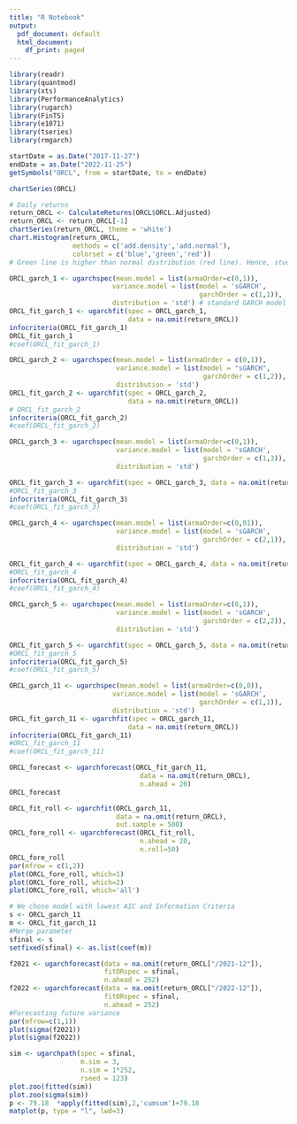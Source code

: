 ```yaml
---
title: "R Notebook"
output:
  pdf_document: default
  html_document:
    df_print: paged
---
```

```r
library(readr)
library(quantmod)
library(xts)
library(PerformanceAnalytics)
library(rugarch)
library(FinTS)
library(e1071)
library(tseries)
library(rmgarch)
```

```r
startDate = as.Date("2017-11-27") 
endDate = as.Date("2022-11-25")
getSymbols("ORCL", from = startDate, to = endDate)
```

```r
chartSeries(ORCL)
```
```r
# Daily returns
return_ORCL <- CalculateReturns(ORCL$ORCL.Adjusted)
return_ORCL <- return_ORCL[-1]
chartSeries(return_ORCL, theme = 'white')
chart.Histogram(return_ORCL,
                methods = c('add.density','add.normal'),
                colorset = c('blue','green','red'))
# Green line is higher than normal distribution (red line). Hence, student t distribution (heavier tail) would be more suitable for model
```


```r
ORCL_garch_1 <- ugarchspec(mean.model = list(armaOrder=c(0,1)),
                          variance.model = list(model = 'sGARCH',
                                                garchOrder = c(1,1)),
                          distribution = 'std') # standard GARCH model
ORCL_fit_garch_1 <- ugarchfit(spec = ORCL_garch_1,
                              data = na.omit(return_ORCL))
infocriteria(ORCL_fit_garch_1)
ORCL_fit_garch_1
#coef(ORCL_fit_garch_1)
```

```r
ORCL_garch_2 <- ugarchspec(mean.model = list(armaOrder = c(0,1)),
                           variance.model = list(model = "sGARCH",
                                                 garchOrder = c(1,2)),
                           distribution = 'std')
ORCL_fit_garch_2 <- ugarchfit(spec = ORCL_garch_2,
                              data = na.omit(return_ORCL))
# ORCL_fit_garch_2
infocriteria(ORCL_fit_garch_2)
#coef(ORCL_fit_garch_2)
```


```r
ORCL_garch_3 <- ugarchspec(mean.model = list(armaOrder=c(0,1)),
                           variance.model = list(model = 'sGARCH', 
                                                 garchOrder = c(1,3)),
                           distribution = 'std')

ORCL_fit_garch_3 <- ugarchfit(spec = ORCL_garch_3, data = na.omit(return_ORCL))
#ORCL_fit_garch_3
infocriteria(ORCL_fit_garch_3)
#coef(ORCL_fit_garch_3)
```

```r
ORCL_garch_4 <- ugarchspec(mean.model = list(armaOrder=c(0,01)),
                           variance.model = list(model = 'sGARCH', 
                                                 garchOrder = c(2,1)),
                           distribution = 'std')

ORCL_fit_garch_4 <- ugarchfit(spec = ORCL_garch_4, data = na.omit(return_ORCL))
#ORCL_fit_garch_4
infocriteria(ORCL_fit_garch_4)
#coef(ORCL_fit_garch_4)
```
```r
ORCL_garch_5 <- ugarchspec(mean.model = list(armaOrder=c(0,1)),
                           variance.model = list(model = 'sGARCH', 
                                                 garchOrder = c(2,2)),
                           distribution = 'std')

ORCL_fit_garch_5 <- ugarchfit(spec = ORCL_garch_5, data = na.omit(return_ORCL))
#ORCL_fit_garch_5
infocriteria(ORCL_fit_garch_5)
#coef(ORCL_fit_garch_5)
```

```r
ORCL_garch_11 <- ugarchspec(mean.model = list(armaOrder=c(0,0)),
                          variance.model = list(model = 'sGARCH', 
                                                garchOrder = c(1,1)),
                          distribution = 'std') 
ORCL_fit_garch_11 <- ugarchfit(spec = ORCL_garch_11,
                              data = na.omit(return_ORCL))
infocriteria(ORCL_fit_garch_11)
#ORCL_fit_garch_11
#coef(ORCL_fit_garch_11)
```

```r
ORCL_forecast <- ugarchforecast(ORCL_fit_garch_11,
                                 data = na.omit(return_ORCL),
                                 n.ahead = 20)
ORCL_forecast
```

```r
ORCL_fit_roll <- ugarchfit(ORCL_garch_11,
                           data = na.omit(return_ORCL),
                           out.sample = 500)
ORCL_fore_roll <- ugarchforecast(ORCL_fit_roll, 
                                 n.ahead = 20,
                                 n.roll=50)
ORCL_fore_roll
par(mfrow = c(1,2))
plot(ORCL_fore_roll, which=1)
plot(ORCL_fore_roll, which=2)
plot(ORCL_fore_roll, which='all')
```


```r
# We chose model with lowest AIC and Information Criteria
s <- ORCL_garch_11
m <- ORCL_fit_garch_11
#Merge parameter
sfinal <- s
setfixed(sfinal) <- as.list(coef(m))

f2021 <- ugarchforecast(data = na.omit(return_ORCL["/2021-12"]),
                        fitORspec = sfinal,
                        n.ahead = 252)
f2022 <- ugarchforecast(data = na.omit(return_ORCL["/2022-12"]),
                        fitORspec = sfinal,
                        n.ahead = 252)
#Forecasting future variance
par(mfrow=c(1,1))
plot(sigma(f2021))
plot(sigma(f2022))

sim <- ugarchpath(spec = sfinal,
                  m.sim = 3,
                  n.sim = 1*252,
                  rseed = 123)
plot.zoo(fitted(sim))
plot.zoo(sigma(sim))
p <- 79.18	*apply(fitted(sim),2,'cumsum')+79.18	
matplot(p, type = "l", lwd=3)
```

